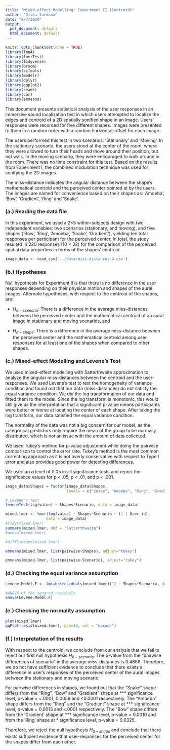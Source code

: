```yaml
---
title: "Mixed-effect Modelling: Experiment II (Centroid)"
author: "Disha Sardana"
date: "6/7/2020"
output:
  pdf_document: default
  html_document: default
---
```


```r
knitr::opts_chunk$set(echo = TRUE)
library(lme4)
library(lmerTest)
library(tidyverse)
library(broom)
library(ciTools)
library(modelr)
library(dplyr)
library(ggplot2)
library(readr)
library(car)
library(emmeans)
```

This document presents statistical analysis of the user responses in an immersive sound localization test in which users attempted to localize the edges and centroid of a 2D spatially sonified shape in an image. Users' responses were recorded for five different shapes. Images were presented to them in a random order with a random horizontal-offset for each image.

The users performed this test in two scenarios: 'Stationary' and 'Moving'. In the stationary scenario, the users stood at the center of the room, where they were allowed to turn their heads and move around their position, but not walk. In the moving scenario, they were encouraged to walk around in the room. There was no time constraint for this test. Based on the results from Experiment I, the combined modulation technique was used for sonifying the 2D images.

The miss-distance indicates the angular distance between the shape's mathematical centroid and the perceived center pointed at by the users. The images are named for convenience based on their shapes as: 'Amoeba',  'Bow', 'Gradient', 'Ring' and 'Snake'.

### (a.) Reading the data file
 
In this experiment, we used a 2×5 within-subjects design with two independent variables: two scenarios (stationary, and moving), and five shapes ('Bow', 'Ring', 'Amoeba', 'Snake', 'Gradient'), yielding ten total responses per participant for the perceived center. In total, the study resulted in 220 responses (10 $\times$ 22) for the comparison of the perceived spatial data properties in terms of the shapes' centroid.

```r
image_data <- read_csv('../data/miss-distances-4.csv')

```

### (b.) Hypotheses

Null hypothesis for Experiment II is that there is no difference in the user responses depending on their physical motion and shapes of the aural images. Alternate hypotheses, with respect to the centroid of the shapes, are:

- $H_{\alpha-scenario}$: There is a difference in the average miss-distances between the perceived center and the mathematical centroid of an aural image in stationary and moving scenarios, and

- $H_{\alpha-shape}$: There is a difference in the average miss-distance between the perceived center and the mathematical centroid among user responses for at least one of the shapes when compared to other shapes.


### (c.) Mixed-effect Modelling and Levene's Test

We used mixed-effect modelling with Satterthwaite approximation to analyze the angular miss-distances between the centroid and the user-responses. We used Levene's test to test the homogeneity of variance condition and found out that our data (miss-distances) do not satisfy the equal variance condition. We did the log transformation of our data and fitted them to the model. Since the log transform is monotonic, this would still give us the interpretation that a significant p-value means participants were better or worse at locating the center of each shape. After taking the log transform, our data satisfied the equal variance condition.

The normality of the data was not a big concern for our model, as the categorical predictors only require the mean of the group to be normally distributed, which is not an issue with the amount of data collected.  

We used Tukey's method for p-value adjustment while doing the pairwise comparison to control the error rate. Tukey's method is the most common correcting approach as it is not overly conservative with respect to Type I error and also provides good power for detecting differences. 

We used an $\alpha$ level of 0.05 in all significance tests and report the significance values for p < .05, p < .01, and p < .001.
 
```r
image_data$Shapes = factor(image_data$Shapes, 
                           levels = c("Snake", "Amoeba", "Ring", "Gradient", "Bow"))

# Levene's test
leveneTest(log(value) ~ Shapes*Scenario, data = image_data)
```

```r
mixed.lmer <- lmer(log(value) ~ Shapes*Scenario + (1 | User_id), 
                  data = image_data)
#tidy(mixed.lmer)
summary(mixed.lmer, ddf = "Satterthwaite")
#anova(mixed.lmer)

#difflsmeans(mixed.lmer)
```

```r
emmeans(mixed.lmer, list(pairwise~Shapes), adjust="tukey")
```

```r
emmeans(mixed.lmer, list(pairwise~Scenario), adjust="tukey")
```


### (d.) Checking the equal variance assumption

```r
Levene.Model.F <- lm(abs(residuals(mixed.lmer))^2 ~ Shapes*Scenario, data = image_data) 

#ANOVA of the squared residuals
anova(Levene.Model.F)
```


### (e.) Checking the normality assumption

```r
plot(mixed.lmer)
qqPlot(resid(mixed.lmer), pch=19, col = "maroon")
```

### (f.) Interpretation of the results

With respect to the centroid, we conclude from our analysis that we fail to reject our first null hypothesis $H_{0-scenario}$. The p-value from the "pairwise differences of scenario" in the average miss-distances is 0.4866. Therefore, we do not have sufficient evidence to conclude that there exists a difference in user's responses of the perceived center of the aural images between the stationary and moving scenario. 

For pairwise differences in shapes, we found out that the "Snake" shape differs from the "Ring", "Bow" and "Gradient" shape at *** significance level, p-value = <.0001, 0.0059 and <0.0001 respectively. The "Amoeba" shape differs from the "Ring" and the "Gradient" shape at *** significance level, p-value = 0.0013 and <.0001 respectively. The "Bow" shape differs from the 'Gradient' shape at *** significance level, p-value = 0.0010 and from the 'Ring' shape at * significance level, p-value = 0.0325.

 Therefore, we reject the null hypothesis $H_{0-shape}$ and conclude that there exists sufficient evidence that user-responses for the perceived center for the shapes differ from each other.